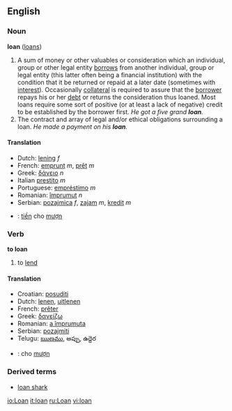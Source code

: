 ==English==
===Noun===
'''loan''' ([[loans]])

#A sum of money or other valuables or consideration which an individual, group or other legal entity [[borrow]]s from another individual, group or legal entity (this latter often being a financial institution) with the condition that it be returned or repaid at a later date (sometimes with [[interest]]). Occasionally [[collateral]] is required to assure that the [[borrower]] repays his or her [[debt]] or returns the consideration thus loaned. Most loans require some sort of positive (or at least a lack of negative) credit to be established by the borrower first. ''He got a five grand '''loan'''.''
#The contract and array of legal and/or ethical obligations surrounding a loan. ''He made a payment on his '''loan'''.''

====Translation====
*Dutch: [[lening]] ''f''
*French: [[emprunt]] ''m'', [[prêt]] ''m''
*Greek: [[δάνειο]] ''n''
*Italian [[prestito]] ''m''
*Portuguese: [[empréstimo]] ''m''
*Romanian: [[împrumut]] ''n''
*Serbian: [[pozajmica]] ''f'', [[zajam]] ''m'', [[kredit]] ''m''
*{{vi}}: [[tiền]] cho [[mượn]]

===Verb===
'''to loan'''

#to [[lend]]

====Translation====
*Croatian: [[posuditi]]
*Dutch: [[lenen]], [[uitlenen]]
*French: [[prêter]]
*Greek: [[δανείζω]]
*Romanian: [[a împrumuta]]
*Serbian: [[pozajmiti]]
*Telugu: [[ఋణము]], అప్పు, ఉద్దెర
*{{vi}}: cho [[mượn]]

===Derived terms===
*[[loan shark]]

[[io:Loan]]
[[it:loan]]
[[ru:Loan]]
[[vi:loan]]